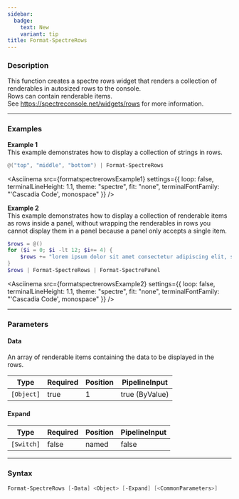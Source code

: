 ```yaml
---
sidebar:
  badge:
    text: New
    variant: tip
title: Format-SpectreRows
---
```









### Description

This function creates a spectre rows widget that renders a collection of renderables in autosized rows to the console.  
Rows can contain renderable items.  
See https://spectreconsole.net/widgets/rows for more information.



---


### Examples


**Example 1**  
This example demonstrates how to display a collection of strings in rows.



```powershell
@("top", "middle", "bottom") | Format-SpectreRows
```
<Asciinema
    src={formatspectrerowsExample1}
    settings={{
        loop: false,
        terminalLineHeight: 1.1,
        theme: "spectre",
        fit: "none",
        terminalFontFamily: "'Cascadia Code', monospace"
    }}
/>


**Example 2**  
This example demonstrates how to display a collection of renderable items as rows inside a panel, without wrapping the renderables in rows you cannot display them in a panel because a panel only accepts a single item.



```powershell
$rows = @()
for ($i = 0; $i -lt 12; $i+= 4) {
    $rows += "lorem ipsum dolor sit amet consectetur adipiscing elit, sed do eiusmod tempor incididunt ut labore et dolore magna aliqua. Ut enim ad minim veniam, quis nostrud exercitation ullamco laboris nisi ut aliquip ex ea commodo consequat. Duis aute irure dolor in reprehenderit in voluptate velit esse cillum dolore eu fugiat nulla pariatur excepteur sint occaecat cupidatat non proident sunt in culpa" | Format-SpectrePadded -Left $i -Top 0 -Bottom 0 -Right 0
}
$rows | Format-SpectreRows | Format-SpectrePanel
```
<Asciinema
    src={formatspectrerowsExample2}
    settings={{
        loop: false,
        terminalLineHeight: 1.1,
        theme: "spectre",
        fit: "none",
        terminalFontFamily: "'Cascadia Code', monospace"
    }}
/>


---


### Parameters
#### **Data**

An array of renderable items containing the data to be displayed in the rows.






|Type      |Required|Position|PipelineInput |
|----------|--------|--------|--------------|
|`[Object]`|true    |1       |true (ByValue)|



#### **Expand**




|Type      |Required|Position|PipelineInput|
|----------|--------|--------|-------------|
|`[Switch]`|false   |named   |false        |





---


### Syntax
```powershell
Format-SpectreRows [-Data] <Object> [-Expand] [<CommonParameters>]
```
